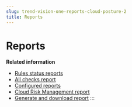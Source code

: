 ```yaml
---
slug: trend-vision-one-reports-cloud-posture-2
title: Reports
---
```

# Reports

**Related information**

- [Rules status reports](rules-status-reports-2.mdx)
- [All checks report](all-checks-report-2.mdx)
- [Configured reports](configured-reports-2.mdx)
- [Cloud Risk Management report](cloud-posture-report-2.mdx)
- [Generate and download report](generate-download-report-2.mdx)
:::
